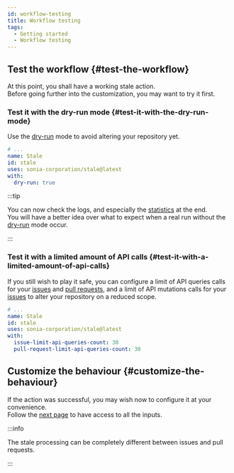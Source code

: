 ```yaml
---
id: workflow-testing
title: Workflow testing
tags:
  - Getting started
  - Workflow testing
---
```


## Test the workflow {#test-the-workflow}

At this point, you shall have a working stale action.  
Before going further into the customization, you may want to try it first.

### Test it with the dry-run mode {#test-it-with-the-dry-run-mode}

Use the [dry-run](../dry-run-input) mode to avoid altering your repository yet.

```yml {5-6} title=".github/workflows/stale.yml"
# ...
name: Stale
id: stale
uses: sonia-corporation/stale@latest
with:
  dry-run: true
```

:::tip

You can now check the logs, and especially the [statistics](../statistics) at the end.  
You will have a better idea over what to expect when a real run without the [dry-run](../dry-run-input) mode occur.

:::

### Test it with a limited amount of API calls {#test-it-with-a-limited-amount-of-api-calls}

If you still wish to play it safe, you can configure a limit of API queries calls for your [issues](../issues/inputs/issue-limit-api-queries-count-input) and [pull requests](../pull-requests/inputs/pull-request-limit-api-queries-count-input), and a limit of API mutations calls for your [issues](../issues/inputs/issue-limit-api-mutations-count-input) to alter your repository on a reduced scope.

```yml {5-7} title=".github/workflows/stale.yml"
# ...
name: Stale
id: stale
uses: sonia-corporation/stale@latest
with:
  issue-limit-api-queries-count: 30
  pull-request-limit-api-queries-count: 30
```

## Customize the behaviour {#customize-the-behaviour}

If the action was successful, you may wish now to configure it at your convenience.  
Follow the [next page](../all-inputs) to have access to all the inputs.

:::info

The stale processing can be completely different between issues and pull requests.

:::
